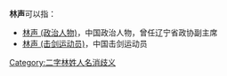 '''林声'''可以指：
* [[林声_(政治人物)|林声 (政治人物)]]，中国政治人物，曾任辽宁省政协副主席
* [[林声_(击剑运动员)|林声 (击剑运动员)]]，中国击剑运动员

{{disambig}}

[[Category:二字林姓人名消歧义|Category:二字林姓人名消歧义]]